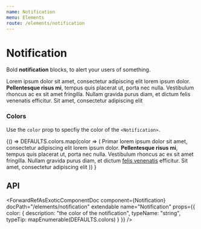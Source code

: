```yaml
---
name: Notification
menu: Elements
route: /elements/notification
---
```




# Notification

Bold **notification** blocks, to alert your users of something.

<Playground>
  <Notification>
    <Delete as="button" />
    Lorem ipsum dolor sit amet, consectetur adipiscing elit lorem ipsum dolor.
    <strong> Pellentesque risus mi</strong>, tempus quis placerat ut, porta nec
    nulla. Vestibulum rhoncus ac ex sit amet fringilla. Nullam gravida purus
    diam, et dictum <a>felis venenatis</a> efficitur. Sit amet, consectetur
    adipiscing elit
  </Notification>
</Playground>

### Colors

Use the `color` prop to specfiy the color of the `<Notification>`.

<Playground>
  {() =>
    DEFAULTS.colors.map(color => (
      <Notification color={color} key={color}>
        <Delete as="button" />
        Primar lorem ipsum dolor sit amet, consectetur adipiscing elit lorem ipsum
        dolor. <strong>Pellentesque risus mi</strong>, tempus quis placerat ut, porta
        nec nulla. Vestibulum rhoncus ac ex sit amet fringilla. Nullam gravida purus
        diam, et dictum <a href="#felis">felis venenatis</a> efficitur. Sit amet,
        consectetur adipiscing elit
      </Notification>
    ))
  }
</Playground>

## API

<ForwardRefAsExoticComponentDoc
  component={Notification}
  docPath="/elements/notification"
  extendable
  name="Notification"
  props={{
    color: {
      description: "the color of the notification",
      typeName: "string",
      typeTip: mapEnumerable(DEFAULTS.colors)
    }
  }}
/>

